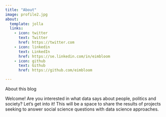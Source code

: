 ```yaml
---
title: "About"
image: profile2.jpg
about:
  template: jolla
  links:
    - icon: twitter
      text: Twitter
      href: https://twitter.com
    - icon: linkedin
      text: LinkedIn
      href: https://se.linkedin.com/in/eimbloom
    - icon: github
      text: Github
      href: https://github.com/eimbloom

---
```


About this blog

Welcome! Are you interested in what data says about people, politics and society? Let's get into it! This will be a space to share the results of projects seeking to answer social science questions with data science approaches.

